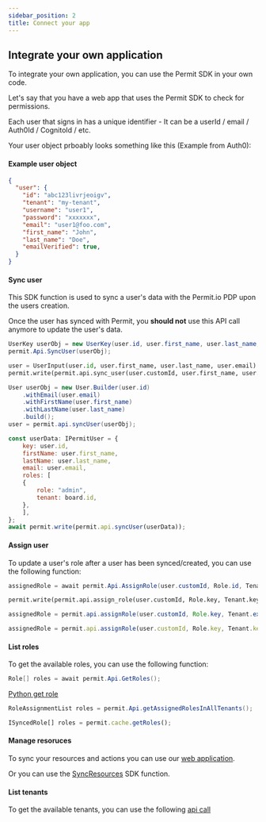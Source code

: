 ```yaml
---
sidebar_position: 2
title: Connect your app
---
```



## Integrate your own application

To integrate your own application, you can use the Permit SDK in your own code.

Let's say that you have a web app that uses the Permit SDK to check for permissions.

Each user that signs in has a unique identifier - It can be a userId / email / Auth0Id / CognitoId / etc.

Your user object prboably looks something like this (Example from Auth0):

#### Example user object

```json
{
  "user": {
    "id": "abc123livrjeoigv",
    "tenant": "my-tenant",
    "username": "user1",
    "password": "xxxxxxx",
    "email": "user1@foo.com",
    "first_name": "John",
    "last_name": "Doe",
    "emailVerified": true,
  }
}
```

#### Sync user
This SDK function is used to sync a user's data with the Permit.io PDP upon the users creation.

Once the user has synced with Permit, you **should not** use this API call anymore to update the user's data.
<Tabs>
<TabItem value="Dotnet" label="Dotnet" default>

```csharp
UserKey userObj = new UserKey(user.id, user.first_name, user.last_name, user.email);
permit.Api.SyncUser(userObj);
```
  </TabItem>
<TabItem value="Python" label="Python" default>

```python
user = UserInput(user.id, user.first_name, user.last_name, user.email)
permit.write(permit.api.sync_user(user.customId, user.first_name, user.last_name, user.email))
```
  </TabItem>
<TabItem value="Java" label="Java" default>

```java
User userObj = new User.Builder(user.id)
    .withEmail(user.email)
    .withFirstName(user.first_name)
    .withLastName(user.last_name)
    .build();
user = permit.api.syncUser(userObj);
```
  </TabItem>
<TabItem value="Node" label="NodeJS" default>

```js
const userData: IPermitUser = {
    key: user.id,
    firstName: user.first_name,
    lastName: user.last_name,
    email: user.email,
    roles: [
    {
        role: "admin",
        tenant: board.id,
    },
    ],
};
await permit.write(permit.api.syncUser(userData));
```
  </TabItem>
</Tabs>

#### Assign user
To update a user's role after a user has been synced/created, you can use the following function:


<Tabs>
<TabItem value="Dotnet" label="Dotnet" default>

```csharp
assignedRole = await permit.Api.AssignRole(user.customId, Role.id, Tenant.externalId);
```
  </TabItem>
<TabItem value="Python" label="Python" default>

```python
permit.write(permit.api.assign_role(user.customId, Role.key, Tenant.key))
```
  </TabItem>
<TabItem value="Java" label="Java" default>

```java
assignedRole = permit.api.assignRole(user.customId, Role.key, Tenant.externalId);
```
  </TabItem>
<TabItem value="Node" label="NodeJS" default>

```js
assignedRole = permit.api.assignRole(user.customId, Role.key, Tenant.key);
```
  </TabItem>
</Tabs>

#### List roles
To get the available roles, you can use the following function:


<Tabs>
<TabItem value="Dotnet" label="Dotnet" default>

```csharp
Role[] roles = await permit.Api.GetRoles();
```
  </TabItem>
<TabItem value="Python" label="Python" default>

[Python get role](/reference/SDKs/Python/get_roles)

  </TabItem>
<TabItem value="Java" label="Java" default>

```java
RoleAssignmentList roles = permit.Api.getAssignedRolesInAllTenants();
```
  </TabItem>
<TabItem value="Node" label="NodeJS" default>

```js
ISyncedRole[] roles = permit.cache.getRoles();
```
  </TabItem>
</Tabs>

#### Manage resoruces
To sync your resources and actions you can use our [web application](https://permit.io/app/policy-editor). 

Or you can use the [SyncResources](/reference/SDKs/Dotnet/sync_resources) SDK function.

#### List tenants
To get the available tenants, you can use the following [api call](/reference/api_with_cli#get-all-tenants)

